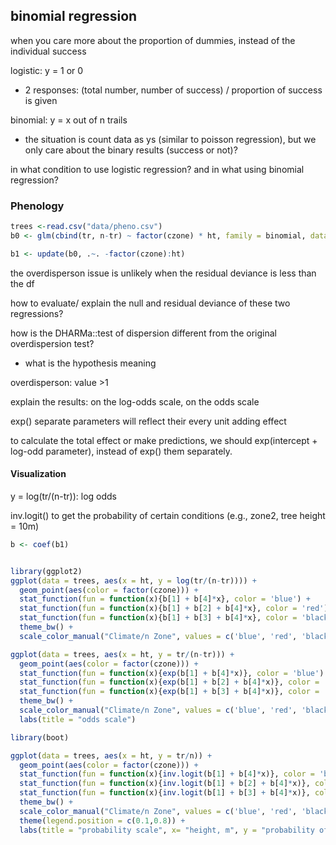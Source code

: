 ## binomial regression

when you care more about the proportion of dummies, instead of the individual success

logistic: y = 1 or 0

-   2 responses: (total number, number of success) / proportion of success is given

binomial: y = x out of n trails

-   the situation is count data as ys (similar to poisson regression), but we only care about the binary results (success or not)?

in what condition to use logistic regression? and in what using binomial regression?

### Phenology

```r
trees <-read.csv("data/pheno.csv")
b0 <- glm(cbind(tr, n-tr) ~ factor(czone) * ht, family = binomial, data = trees)

b1 <- update(b0, .~. -factor(czone):ht)
```

the overdisperson issue is unlikely when the residual deviance is less than the df

how to evaluate/ explain the null and residual deviance of these two regressions?

how is the DHARMa::test of dispersion different from the original overdispersion test?

-   what is the hypothesis meaning

overdisperson: value \>1

explain the results: on the log-odds scale, on the odds scale

exp() separate parameters will reflect their every unit adding effect

to calculate the total effect or make predictions, we should exp(intercept + log-odd parameter), instead of exp() them separately.

#### Visualization

y = log(tr/(n-tr)): log odds

inv.logit() to get the probability of certain conditions (e.g., zone2, tree height = 10m)

```r
b <- coef(b1)


library(ggplot2)
ggplot(data = trees, aes(x = ht, y = log(tr/(n-tr)))) +
  geom_point(aes(color = factor(czone))) +
  stat_function(fun = function(x){b[1] + b[4]*x}, color = 'blue') +
  stat_function(fun = function(x){b[1] + b[2] + b[4]*x}, color = 'red') +
  stat_function(fun = function(x){b[1] + b[3] + b[4]*x}, color = 'black') +
  theme_bw() +
  scale_color_manual("Climate/n Zone", values = c('blue', 'red', 'black'))
```

```r
ggplot(data = trees, aes(x = ht, y = tr/(n-tr))) +
  geom_point(aes(color = factor(czone))) +
  stat_function(fun = function(x){exp(b[1] + b[4]*x)}, color = 'blue') +
  stat_function(fun = function(x){exp(b[1] + b[2] + b[4]*x)}, color = 'red') +
  stat_function(fun = function(x){exp(b[1] + b[3] + b[4]*x)}, color = 'black') +
  theme_bw() +
  scale_color_manual("Climate/n Zone", values = c('blue', 'red', 'black')) +
  labs(title = "odds scale")
```

```r
library(boot)

ggplot(data = trees, aes(x = ht, y = tr/n)) +
  geom_point(aes(color = factor(czone))) +
  stat_function(fun = function(x){inv.logit(b[1] + b[4]*x)}, color = 'blue') +
  stat_function(fun = function(x){inv.logit(b[1] + b[2] + b[4]*x)}, color = 'red') +
  stat_function(fun = function(x){inv.logit(b[1] + b[3] + b[4]*x)}, color = 'black') +
  theme_bw() +
  scale_color_manual("Climate/n Zone", values = c('blue', 'red', 'black')) +
  theme(legend.position = c(0.1,0.8)) +
  labs(title = "probability scale", x= "height, m", y = "probability of flowering")
```
